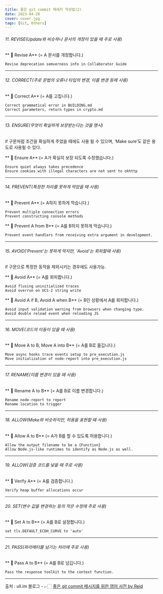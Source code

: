 ```yaml
---
title: 좋은 git commit 메세지 작성법(2)
date: 2023-04-20
cover: cover.jpg
tags: [Git, Others]
---
```


###### 11. REVISE(Update와 비슷하나 문서의 개정이 있을 때 주로 사용)

** 📍 Revise A** (= A 문서를 개정합니다.)

```node
Revise deprecation semverness info in Collaborator Guide
```

---

###### 12. CORRECT(주로 문법의 오류나 타입의 변경, 이름 변경 등에 사용)

** 📍 Correct A** (= A를 고칩니다.)

```node
Correct grammatical error in BUILDING.md
Correct parameters, return types in crypto.md
```

---

###### 13. ENSURE(무엇이 확실하게 보장받는다는 것을 명시)

if 구문처럼 조건을 확실하게 주었을 때에도 사용 될 수 있으며, ‘Make sure’도 같은 용도로 사용될 수 있다.

** 📍 Ensure A** (= A가 확실히 보장 되도록 수정했습니다.)

```node
Ensure quiet always takes precedence
Ensure cookies with illegal characters are not sent to okhttp
```

---

###### 14. PREVENT(특정한 처리를 못하게 막았을 때 사용)

** 📍 Prevent A** (= A하지 못하게 막습니다.)

```node
Prevent multiple connection errors
Prevent constructing console methods
```

** 📍 Prevent A from B** (= A를 B하지 못하게 막습니다.)

```node
Prevent event handlers from receiving extra argument in development.
```

---

###### 15. AVOID(‘Prevent’는 못하게 막지만, ‘Avoid’는 회피할때 사용)

if 구문으로 특정한 동작을 제외시키는 경우에도 사용가능.

** 📍 Avoid A** (= A를 회피합니다.)

```node
Avoid flusing uninitialized traces
Avoid overrun on UCS-2 string write
```

** 📍 Avoid A if B, Avoid A when B** (= B인 상황에서 A를 회피합니다.)

```node
Avoid input validation warning from browsers when changing type.
Avoid double reload event when reloading JS
```

---

###### 16. MOVE(코드의 이동이 있을 때 사용)

** 📍 Move A to B, Move A into B** (= A를 B로 옮깁니다.)

```node
Move async hooks trace events setup to pre_execution.js
Move initialization of node-report into pre_execution.js
```

---

###### 17. RENAME(이름 변경이 있을 때 사용)

** 📍 Rename A to B** (= A를 B로 이름 변경합니다.)

```node
Rename node-report to report
Rename location to trigger
```

---

###### 18. ALLOW(Make와 비슷하지만, 허용을 표현할 때 사용)

** 📍 Allow A to B** (= A가 B를 할 수 있도록 허용합니다.)

```node
Allow the output filename to be a {Function}
Allow Node.js-like runtimes to identify as Node.js as well.
```

---

###### 19. ALLOW(검증 코드를 넣을 때 주로 사용)

** 📍 Verify A** (= A를 검증합니다.)

```node
Verify heap buffer allocations occur
```

---

###### 20. SET(변수 값을 변경하는 등의 작은 수정에 주로 사용)

** 📍 Set A to B** (= A를 B로 설정합니다.)

```node
set tls.DEFAULT_ECDH_CURVE to 'auto'
```

---

###### 21. PASS(파라메터를 넘기는 처리에 주로 사용)

** 📍 Pass A to B** (= A를 B로 넘깁니다.)

```node
Pass the response toolkit to the context function.
```

---

출처 : ull.im 블로그 - 👉🏻 [좋은 git commit 메시지를 위한 영어 사전 by Reid](https://blog.ull.im/engineering/2019/03/10/logs-on-git.html)
